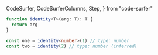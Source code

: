   CodeSurfer,
  CodeSurferColumns,
  Step,
} from "code-surfer"

<CodeSurfer>

```ts showNumbers title="Generics"
function identity<T>(arg: T): T {
  return arg
}

const one = identity<number>(1) // type: number
const two = identity(2) // type: number (inferred)
```

```diff 1[18:31] title="Generics"
```

```diff 5:6 title="Generics"
```

```diff title="Generics" subtitle="Questions?"
```

</CodeSurfer>

